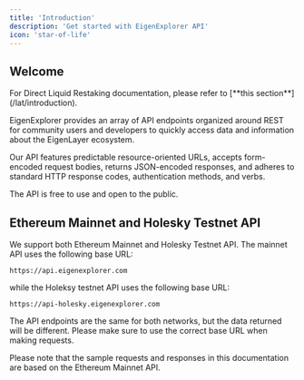 ```yaml
---
title: 'Introduction'
description: 'Get started with EigenExplorer API'
icon: 'star-of-life'
---
```


## Welcome

<Note>
    For Direct Liquid Restaking documentation, please refer to [**this
    section**](/lat/introduction).
</Note>

EigenExplorer provides an array of API endpoints organized around REST for community users and developers to quickly access data and information about the EigenLayer ecosystem.

Our API features predictable resource-oriented URLs, accepts form-encoded request bodies, returns JSON-encoded responses, and adheres to standard HTTP response codes, authentication methods, and verbs.

The API is free to use and open to the public.

## Ethereum Mainnet and Holesky Testnet API

We support both Ethereum Mainnet and Holesky Testnet API. The mainnet API uses the following base URL:

```
https://api.eigenexplorer.com
```

while the Holeksy testnet API uses the following base URL:

```
https://api-holesky.eigenexplorer.com
```

The API endpoints are the same for both networks, but the data returned will be different. Please make sure to use the correct base URL when making requests.

<Note>
    Please note that the sample requests and responses in this documentation are
    based on the Ethereum Mainnet API.
</Note>
